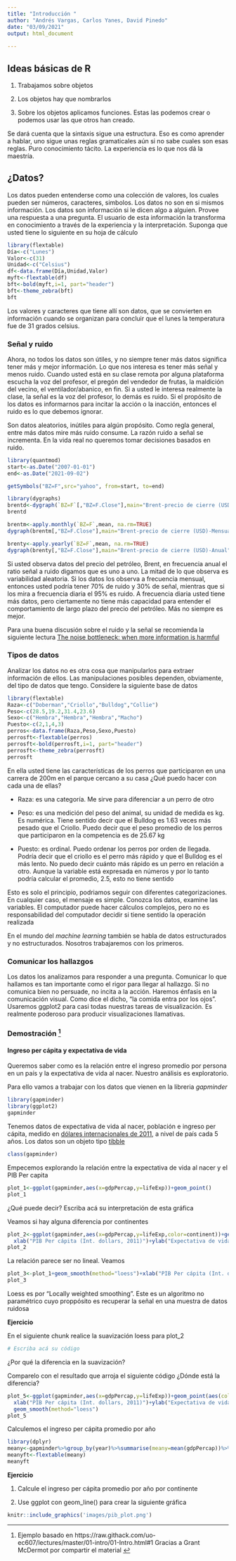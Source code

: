 ```yaml
---
title: "Introducción "
author: "Andrés Vargas, Carlos Yanes, David Pinedo"
date: "03/09/2021"
output: html_document
  
---
```


## Ideas básicas de R

1. Trabajamos sobre objetos

2. Los objetos hay que nombrarlos

3. Sobre los objetos aplicamos funciones. Estas las podemos crear o podemos usar las que otros han creado. 

Se dará cuenta que la sintaxis sigue una estructura. Eso es como aprender a hablar, uno sigue unas reglas gramaticales aún si no sabe cuales son esas reglas. Puro conocimiento tácito. La experiencia es lo que nos dá la maestría. 

## ¿Datos?

Los datos pueden entenderse como una colección de valores, los cuales pueden ser números, caracteres, simbolos. Los datos no son en si mismos información. Los datos son información si le dicen algo a alguien. Provee una respuesta a una pregunta. El usuario de esta información la transforma en conocimiento a través de la experiencia y la interpretación. Suponga que usted tiene lo siguiente en su hoja de cálculo

```r
library(flextable)
Día<-c("Lunes")
Valor<-c(31)
Unidad<-c("Celsius")
df<-data.frame(Día,Unidad,Valor)
myft<-flextable(df)
bft<-bold(myft,i=1, part="header")
bft<-theme_zebra(bft)
bft
```

Los valores y caracteres que tiene allí son datos, que se convierten en información cuando se organizan para concluir que el lunes la temperatura fue de 31 grados celsius. 


### Señal y ruido 


Ahora, no todos los datos son útiles, y no siempre tener más datos significa tener más y mejor información. Lo que nos interesa es tener más señal y menos ruido. Cuando usted está en su clase remota por alguna plataforma escucha la voz del profesor, el pregón del vendedor de frutas, la maldición del vecino, el ventilador/abanico, en fin. Si a usted le interesa realmente la clase, la señal es la voz del profesor, lo demás es ruido. Si el propósito de los datos es informarnos para incitar la acción o la inacción, entonces el ruido es lo que debemos ignorar. 

Son datos aleatorios, inútiles para algún propósito. Como regla general, entre más datos mire más ruido consume. La razón ruido a señal se incrementa. En la vida real no queremos tomar decisiones basados en ruido. 

```r
library(quantmod)
start<-as.Date("2007-01-01")
end<-as.Date("2021-09-02")

getSymbols("BZ=F",src="yahoo", from=start, to=end)

library(dygraphs)
brentd<-dygraph(`BZ=F`[,"BZ=F.Close"],main="Brent-precio de cierre (USD)-Diario")
brentd

```

```r

brentm<-apply.monthly(`BZ=F`,mean, na.rm=TRUE)
dygraph(brentm[,"BZ=F.Close"],main="Brent-precio de cierre (USD)-Mensual")
```

```r
brenty<-apply.yearly(`BZ=F`,mean, na.rm=TRUE)
dygraph(brenty[,"BZ=F.Close"],main="Brent-precio de cierre (USD)-Anual")

```

Si usted observa datos del precio del petróleo, Brent, en frecuencia anual el ratio señal a ruido digamos que es uno a uno. La mitad de lo que observa es variabilidad aleatoria. Si los datos los observa a frecuencia mensual, entonces usted podría tener 70% de ruido y 30% de señal, mientras que si los mira a frecuencia diaria el 95% es ruido. A frecuencia diaria usted tiene más datos, pero ciertamente no tiene más capacidad para entender el comportamiento de largo plazo del precio del petróleo. Más no siempre es mejor. 

Para una buena discusión sobre el ruido y la señal se recomienda la siguiente lectura [The noise bottleneck: when more information is harmful](https://fs.blog/2012/05/noise-and-signal-nassim-taleb/)

### Tipos de datos

Analizar los datos no es otra cosa que manipularlos para extraer información de ellos. Las manipulaciones posibles dependen, obviamente, del tipo de datos que tengo. Considere la siguiente base de datos

```r
library(flextable)
Raza<-c("Doberman","Criollo","Bulldog","Collie")
Peso<-c(28.5,19.2,31.4,23.6)
Sexo<-c("Hembra","Hembra","Hembra","Macho")
Puesto<-c(2,1,4,3)
perros<-data.frame(Raza,Peso,Sexo,Puesto)
perrosft<-flextable(perros)
perrosft<-bold(perrosft,i=1, part="header")
perrosft<-theme_zebra(perrosft)
perrosft
```

En ella usted tiene las características de los perros que participaron en una carrera de 200m en el parque cercano a su casa ¿Qué puedo hacer con cada una de ellas?

- Raza: es una categoría. Me sirve para diferenciar a un perro de otro

- Peso: es una medición del peso del animal, su unidad de medida es kg. Es numérica. Tiene sentido decir que el Bulldog es 1.63 veces más pesado que el Criollo. Puedo decir que el peso promedio de los perros que participaron en la competencia es de 25.67 kg

- Puesto: es ordinal. Puedo ordenar los perros por orden de llegada. Podría decir que el criollo es el perro más rápido y que el Bulldog es el más lento. No puedo decir cuánto más rápido es un perro en relación a otro. Aunque la variable está expresada en números y por lo tanto podría calcular el promedio, 2.5, esto no tiene sentido

Esto es solo el principio, podriamos seguir con diferentes categorizaciones. En cualquier caso, el mensaje es simple. Conozca los datos, examine las variables. El computador puede hacer cálculos complejos, pero no es responsabilidad del computador decidir si tiene sentido la operación realizada

En el mundo del *machine learning* también se habla de datos estructurados y no estructurados. Nosotros trabajaremos con los primeros. 


### Comunicar los hallazgos

Los datos los analizamos para responder a una pregunta. Comunicar lo que hallamos es tan importante como el rigor para llegar al hallazgo. Si no comunica bien no persuade, no incita a la acción. Haremos énfasis en la comunicación visual. Como dice el dicho, "la comida entra por los ojos". Usaremos ggplot2 para casi todas nuestras tareas de visualización. Es realmente poderoso para producir visualizaciones llamativas. 

### Demostración ^[Ejemplo basado en https://raw.githack.com/uo-ec607/lectures/master/01-intro/01-Intro.html#1 Gracias a Grant McDermot por compartir el material ]

#### Ingreso per cápita y expectativa de vida

Queremos saber como es la relación entre el ingreso promedio por persona en un país y la expectativa de vida al nacer. Nuestro análisis es exploratorio. 

Para ello vamos a trabajar con los datos que vienen en la libreria *gapminder*

```r
library(gapminder)
library(ggplot2)
gapminder

```

Tenemos datos de expectativa de vida al nacer, población e ingreso per cápita, medido en [dólares internacionales de 2011](https://datahelpdesk.worldbank.org/knowledgebase/articles/114944-what-is-an-international-dollar),  a nivel de país cada 5 años. Los datos son un objeto tipo [tibble](https://tibble.tidyverse.org/)


```r
class(gapminder)
```

Empecemos explorando la relación entre la expectativa de vida al nacer y el PIB Per capita

```r
plot_1<-ggplot(gapminder,aes(x=gdpPercap,y=lifeExp))+geom_point()
plot_1
```

¿Qué puede decir? Escriba acá su interpretación de esta gráfica



Veamos si hay alguna diferencia por continentes

```r
plot_2<-ggplot(gapminder,aes(x=gdpPercap,y=lifeExp,color=continent))+geom_point()+
  xlab("PIB Per cápita (Int. dollars, 2011)")+ylab("Expectativa de vida al nacer (años)")
plot_2
```

La relación parece ser no lineal. Veamos

```r
plot_3<-plot_1+geom_smooth(method="loess")+xlab("PIB Per cápita (Int. dollars, 2011)")+ylab("Expectativa de vida al nacer (años)")
plot_3
```

Loess es por "Locally weighted smoothing". Este es un algoritmo no paramétrico cuyo proppósito es recuperar la señal en una muestra de datos ruidosa

**Ejercicio**

En el siguiente chunk realice la suavización loess para plot_2

```r
# Escriba acá su código

```


¿Por qué la diferencia en la suavización?

Comparelo con el resultado que arroja el siguiente código ¿Dónde está la diferencia?

```r
plot_5<-ggplot(gapminder,aes(x=gdpPercap,y=lifeExp))+geom_point(aes(color=continent))+
  xlab("PIB Per cápita (Int. dollars, 2011)")+ylab("Expectativa de vida al nacer (años)")+
  geom_smooth(method="loess")
plot_5
```

Calculemos el ingreso per cápita promedio por año

```r
library(dplyr)
meany<-gapminder%>%group_by(year)%>%summarise(meany=mean(gdpPercap))%>%ungroup
meanyft<-flextable(meany)
meanyft
```

**Ejercicio**

1. Calcule el ingreso per cápita promedio por año por continente

2. Use ggplot con geom_line() para crear la siguiente gráfica



```r
knitr::include_graphics('images/pib_plot.png')

```


